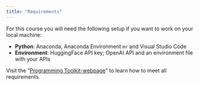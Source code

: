 ```yaml
---
title: "Requirements"
---
```


For this course you will need the following setup if you want to work on your local machine:

- **Python**: Anaconda, Anaconda Environment `mr` and Visual Studio Code
- **Environment**: HuggingFace API key; OpenAI API and an environment file with your APIs

:::{.callout-important}
Visit the "[Programming Toolkit-webpage](https://kirenz.github.io/lab-toolkit/)" to learn how to meet all requirements.
:::